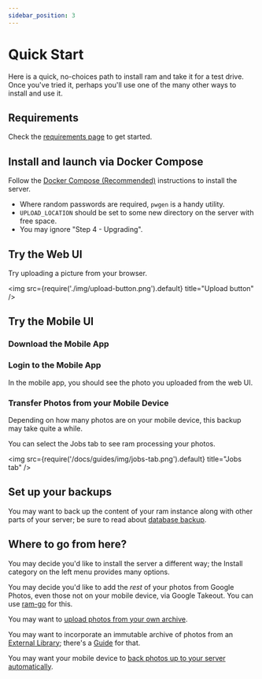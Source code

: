 ```yaml
---
sidebar_position: 3
---
```


# Quick Start

Here is a quick, no-choices path to install ram and take it for a test drive.
Once you've tried it, perhaps you'll use one of the many other ways
to install and use it.

## Requirements

Check the [requirements page](/docs/install/requirements) to get started.

## Install and launch via Docker Compose

Follow the [Docker Compose (Recommended)](/docs/install/docker-compose) instructions
to install the server.

- Where random passwords are required, `pwgen` is a handy utility.
- `UPLOAD_LOCATION` should be set to some new directory on the server
  with free space.
- You may ignore "Step 4 - Upgrading".

## Try the Web UI


<RegisterAdminUser />

Try uploading a picture from your browser.

<img src={require('./img/upload-button.png').default} title="Upload button" />

## Try the Mobile UI

### Download the Mobile App


<MobileAppDownload />

### Login to the Mobile App


<MobileAppLogin />

In the mobile app, you should see the photo you uploaded from the web UI.

### Transfer Photos from your Mobile Device


<MobileAppBackup />

Depending on how many photos are on your mobile device, this backup may
take quite a while.

You can select the Jobs tab to see ram processing your photos.

<img src={require('/docs/guides/img/jobs-tab.png').default} title="Jobs tab" />

## Set up your backups

You may want to back up the content of your ram instance
along with other parts of your server; be sure to read about
[database backup](/docs/administration/backup-and-restore).

## Where to go from here?

You may decide you'd like to install the server a different way;
the Install category on the left menu provides many options.

You may decide you'd like to add the _rest_ of your photos from Google Photos,
even those not on your mobile device, via Google Takeout.
You can use [ram-go](https://github.com/simulot/ram-go) for this.

You may want to
[upload photos from your own archive](/docs/features/command-line-interface).

You may want to incorporate an immutable archive of photos from an
[External Library](/docs/features/libraries#external-libraries);
there's a [Guide](/docs/guides/external-library) for that.

You may want your mobile device to
[back photos up to your server automatically](/docs/features/automatic-backup).
